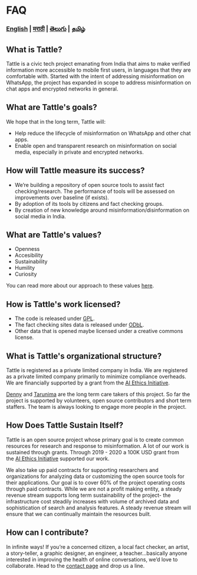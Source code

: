 # FAQ

### [English](/faq) | [मराठी](/lang/marathi/faq_marathi) | [తెలుగు](/lang/telugu/faq_telugu) | [தமிழ்](/lang/tamil/faq_tamil)

<!-- ## [English](/faq) | [हिन्दी](/lang/hindi/faq_hindi) | [മലയാളം](/lang/hindi/faq_malayalam) | [मराठी](lang/marathi/faq_marathi) | [తెలుగు](/lang/telugu/faq_telugu) | [தமிழ்](/lang/tamil/faq_tamil) -->

## What is Tattle?

Tattle is a civic tech project emanating from India that aims to make verified information more accessible to mobile first users, in languages that they are comfortable with. Started with the intent of addressing misinformation on WhatsApp, the project has expanded in scope to address misinformation on chat apps and encrypted networks in general.

## What are Tattle's goals?

We hope that in the long term, Tattle will:

- Help reduce the lifecycle of misinformation on WhatsApp and other chat apps.
- Enable open and transparent research on misinformation on social media, especially in private and encrypted networks.

## How will Tattle measure its success?

- We’re building a repository of open source tools to assist fact checking/research. The performance of tools will be assessed on improvements over baseline (if exists).
- By adoption of its tools by citizens and fact checking groups.
- By creation of new knowledge around misinformation/disinformation on social media in India.

## What are Tattle's values?

- Openness
- Accesibility
- Sustainability
- Humility
- Curiosity

You can read more about our approach to these values [here](http://blog.tattle.co.in/shubhaarmbh/).

## How is Tattle's work licensed?

- The code is released under [GPL](https://www.gnu.org/licenses/gpl-3.0.en.html).
- The fact checking sites data is released under [ODbL](https://opendatacommons.org/licenses/odbl/).
- Other data that is opened maybe licensed under a creative commons license.

## What is Tattle's organizational structure?

Tattle is registered as a private limited company in India. We are registered as a private limited company primarily to minimize compliance overheads. We are financially supported by a grant from the [AI Ethics Initiative](https://aiethicsinitiative.org/news/2019/3/12/announcing-the-winners-of-the-ai-and-the-news-open-challenge).

[Denny](https://twitter.com/dennymades) and [Tarunima](https://www.linkedin.com/in/tarunima/) are the long term care takers of this project. So far the project is supported by volunteers, open source contributors and short term staffers. The team is always looking to engage more people in the project.

## How Does Tattle Sustain Itself?

Tattle is an open source project whose primary goal is to create common resources for research and response to misinformation. A lot of our work is sustained through grants. Through 2019 - 2020 a 100K USD grant from the [AI Ethics Initiative](https://aiethicsinitiative.org/news/2019/3/12/announcing-the-winners-of-the-ai-and-the-news-open-challenge) supported our work.

We also take up paid contracts for supporting researchers and organizations for analyzing data or customizing the open source tools for their applications. Our goal is to cover 60% of the project operating costs through paid contracts. While we are not a profit making entity, a steady revenue stream supports long term sustainability of the project- the infrastructure cost steadily increases with volume of archived data and sophistication of search and analysis features. A steady revenue stream will ensure that we can continually maintain the resources built.

## How can I contribute?

In infinite ways! If you’re a concerned citizen, a local fact checker, an artist, a story-teller, a graphic designer, an engineer, a teacher…basically anyone interested in improving the health of online conversations, we’d love to collaborate. Head to the [contact page](https://tattle.co.in/contact/) and drop us a line.
